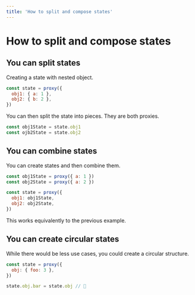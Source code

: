 ```yaml
---
title: 'How to split and compose states'
---
```


# How to split and compose states

## You can split states

Creating a state with nested object.

```js
const state = proxy({
  obj1: { a: 1 },
  obj2: { b: 2 },
})
```

You can then split the state into pieces. They are both proxies.

```js
const obj1State = state.obj1
const ojb2State = state.obj2
```

## You can combine states

You can create states and then combine them.

```js
const obj1State = proxy({ a: 1 })
const obj2State = proxy({ a: 2 })

const state = proxy({
  obj1: obj1State,
  obj2: obj2State,
})
```

This works equivalently to the previous example.

## You can create circular states

While there would be less use cases, you could create a circular structure.

```js
const state = proxy({
  obj: { foo: 3 },
})

state.obj.bar = state.obj // 🤯
```
